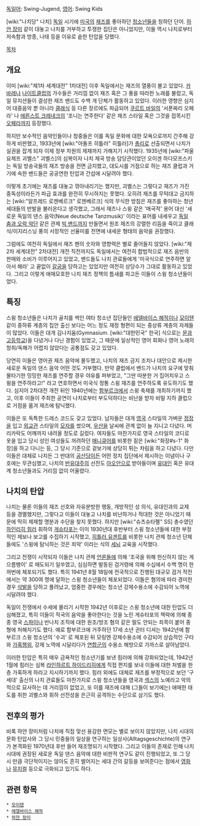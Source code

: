 [[독일어]]: Swing-Jugend, [[영어]]: Swing Kids

[wiki:"나치당" 나치] [[독일]] 시기에 [[미국]]의 [[재즈]]를 좋아하던 [[청소년]]들을 칭하던 단어. [[하얀 장미]] 같이 대놓고 나치를 거부하고 투쟁한 집단은 아니었지만, 이들 역시 나치로부터 저속함과 방종, 나태 등을 이유로 숱한 탄압을 당했다.

[[목차]]

== 개요 ==
이미 [wiki:"제1차 세계대전" 1차대전] 이후 독일에서는 재즈의 열풍이 불고 있었다. [[카바레]]나 [[나이트클럽]]의 가수들은 거리낌 없이 재즈 혹은 그 풍을 따라한 노래를 불렀고, 독일 뮤지션들이 결성한 재즈 밴드도 수백 개 단체가 활동하고 있었다. 이러한 영향은 심지어 대중음악 뿐 아니라 [[클래식]] 등 다른 장르에도 파급되어 [[쿠르트 바일]]의 '서푼짜리 오페라' 나 [[에른스트 크레네크]]의 '조니는 연주한다' 같은 재즈 스타일 혹은 그것을 접목시킨 [[오페라]]까지 등장했다.

하지만 보수적인 음악인들이나 청중들은 이를 독일 문화에 대한 모욕으로까지 간주해 강하게 비판했고, 1933년에 [wiki:"아돌프 히틀러" 히틀러]가 [[총리]]로 선출되면서 나치가 실권을 잡게 되자 이제 정부 차원의 제재까지 가해지기 시작했다. 1935년에 [wiki:"파울 요제프 괴벨스" 괴벨스]의 심복이자 나치 제국 방송 담당관이었던 오이겐 하다모프스키는 독일 방송국들의 재즈 방송을 전면 금지했고, 대도시를 거점으로 하는 재즈 클럽과 거기에 속한 밴드들은 공공연한 탄압과 간섭에 시달려야 했다.

이렇게 초기에는 재즈를 대놓고 깎아내리기는 했지만, 괴벨스는 그렇다고 재즈가 가진 중독성이라든가 파급 효과를 완전히 무시하지는 못했다. 오히려 재즈를 무턱대고 금지하는 [wiki:"알프레드 로젠베르크" 로젠베르크] 식의 무식한 방침은 재즈를 좋아하는 청년 세대들의 반발을 불러온다고 생각했고, 그래서 재즈나 스윙 같은 '매국적' 용어 대신 '새로운 독일의 댄스 음악(Neue deutsche Tanzmusik)' 이라는 표어를 내세우고 [[독일 춤과 오락 악단]] 같은 관제 [[빅 밴드]]까지 만들면서 원조 재즈의 강렬한 리듬을 죽이고 클래식/이지리스닝 풍의 서정적인 선율미를 전면에 내세운 형태의 음악을 권장했다.

그럼에도 여전히 독일에서 재즈 팬의 숫자와 영향력은 별로 줄어들지 않았다. [wiki:"제2차 세계대전" 2차대전] 개전 직전까지도 독일에서는 여전히 합법적으로 재즈 음반의 판매와 소비가 이루어지고 있었고, 밴드들도 나치 관료들에게 '미국식으로 연주하면 알아서 해라' 고 끝없이 [[갈굼]]을 당하고는 있었지만 여전히 상당수가 그대로 활동하고 있었다. 그리고 이렇게 애매모호한 나치 재즈 정책의 틈새를 파고든 이들이 스윙 청소년들이었다.

== 특징 ==
스윙 청소년들은 나치가 골치를 썩인 여타 청소년 집단들인 [[에델바이스 해적]]이나 [[모이텐]] 같이 중하류 계층의 집안 출신 보다는 어느 정도 재정 형편이 되는 중상류 계층의 자제들이 많았다. 이들은 대개 김나지움(Gymnasium. [wiki:"대한민국" 한국] 식으로는 [[문과]] [[고등학교]])을 다녔거나 다닌 경험이 있었고, 그 때문에 일상적인 영어 회화나 영어 노래의 청취/독해가 어렵지 않았다는 공통점도 갖고 있었다.

당연히 이들은 영어권 재즈 음악에 몰두했고, 나치의 재즈 금지 조치나 대안으로 제시한 새로운 독일의 댄스 음악 어떤 것도 거부했다. 만약 클럽에서 밴드가 나치의 요구에 맞춰 물타기한 밍밍한 재즈를 연주할 경우 야유를 퍼부었고, "그딴 따분한 거 집어치우고 스윙을 연주하라고!" 라고 연호하면서 미국식 정통 스윙 재즈를 연주하도록 유도하기도 했다. 심지어 2차대전 개전 뒤인 1940년에는 [[함부르크]]에서 스윙 축제를 개최하기까지 했고, 이후 이들이 주최한 공연이 나치로부터 부도덕하다는 비난을 받자 비밀 지하 클럽으로 거점을 옮겨 재즈에 탐닉했다.

이들은 또 독특한 드레스 코드도 갖고 있었다. 남자들은 대개 [[영국]] 스타일의 가벼운 [[정장]]을 입고 [[외교관]] 스타일의 [[모자]]를 썼으며, [[우산]]을 날씨에 관계 없이 늘 지니고 다녔다. 머리카락도 어깨까지 내려올 정도로 길렀다. 여자들도 마찬가지로 영국 스타일의 코디로 옷을 입고 당시 성인 여성들도 꺼려하던 [[매니큐어]]를 비롯한 짙은 [wiki:"화장#s-1" 화장]을 하고 다니는 등, 그 당시 기준으로 겉보기에 상당히 튀는 차림을 하고 다녔다. 다만 이들은 대체로 나치든 그 반대의 [[공산당]]이든 어떤 정치 집단에서 제시하는 이념이나 구호에는 무관심했고, 나치의 [[반유대주의]] 선전도 [[아오안]]으로 받아들이며 [[유대인]] 혹은 유대계 청소년들과도 거리낌 없이 어울렸다.

== 나치의 탄압 ==
나치는 물론 이들의 재즈 선호와 자유분방한 행동, 개방적인 성 의식, 유대인과의 교제 등을 경멸했지만, 그렇다고 이들이 대놓고 나치를 비난하거나 적대한 것은 아니었기 때문에 딱히 제재할 명분과 수단을 찾지 못했다. 하지만 [wiki:"슈츠슈타펠" SS] 총수였던 [[하인리히 힘러]] 휘하의 [[게슈타포]]는 이미 1930년대 후반부터 스윙 청소년들에 대한 부정적인 제보나 보고를 수집하기 시작했고, [[히틀러 유겐트]]를 비롯한 나치 관제 청소년 단체들에도 '스윙에 탐닉하는 것은 죄악' 이라는 식의 [[세뇌]] 교육을 시작했다.

그리고 전쟁이 시작되자 이들은 나치 관제 [[언론]]들에 의해 '조국을 위해 헌신하지 않는 게으름뱅이' 로 매도되기 일쑤였고, 심심하면 발동된 검거령에 의해 수십에서 수백 명이 한꺼번에 체포되기도 했다. 특히 1941년 8월 18일에 전국적으로 진행된 대규모 검거 작전에서는 약 300여 명에 달하는 스윙 청소년들이 체포되었다. 이들은 혐의에 따라 경미한 경우 [[삭발]]을 당하고 풀려났고, 엄중한 경우에는 청소년 강제수용소에 수감되어 노역에 시달려야 했다.

독일이 전쟁에서 수세에 몰리기 시작한 1942년 이후로는 스윙 청소년에 대한 탄압도 더 심해졌고, 특히 이들이 적국의 음악을 좋아한다는 것을 노린 게슈타포의 책략에 의해 종종 영국 [[스파이]]나 반나치 조직에 대한 원조/방조 혐의 같은 말도 안되는 죄목이 붙어 중형에 처해지기도 했다. 예로 함부르크에 거주하던 17세 소년 귄터 디셔는 1942년에 함부르크 스윙 청소년의 '수괴' 로 체포된 뒤 모링엔 강제수용소에 수감되어 상습적인 구타와 [[가혹행위]], 강제 노역에 시달리다가 [[연합군]]의 수용소 해방으로 가까스로 살아남았다.

이러한 탄압은 특히 매우 금욕적인 청소년기를 보낸 힘러에 의해 강화되었는데, 1942년 1월에 힘러는 심복 [[라인하르트 하이드리히]]에게 직접 편지를 보내 이들에 대한 처벌을 한층 가혹하게 하라고 지시하기까지 했다. 힘러 외에도 대체로 재즈를 부정적으로 보던 '구세대' 출신의 나치 관료들도 마찬가지로 스윙 청소년들을 영국과 [[섹스]]의 노예라고 악의적으로 묘사하는 데 거리낌이 없었고, 또 이를 재즈에 대해 (그들이 보기에는) 애매한 태도를 취한 괴벨스와 휘하 선전성을 은근히 공격하는 수단으로 삼기도 했다.

== 전후의 평가 ==
비록 하얀 장미처럼 나치에 직접 맞선 용감한 면모는 별로 보이지 않았지만, 나치 시대의 문화 탄압사와 그 당시 민중들의 일상을 연구하는 일상사(Alltagsgeschichte)의 연구가 본격화된 1970년대 후반 들어 재조명되기 시작했다. 그리고 이들의 존재로 인해 나치 시대에 권장된 새로운 독일 댄스 음악에 대한 비판적 연구도 같이 진행되었고, 또 그 당시 만큼 극단적이지는 않아도 흔히 벌어지는 세대 간의 갈등을 보여준다는 점에서 [[영화]]나 [[뮤지컬]] 등으로 극화되고 있기도 하다.

== 관련 항목 ==
 * [[모이텐]]
 * [[에델바이스 해적]]
 * [[하얀 장미]]
